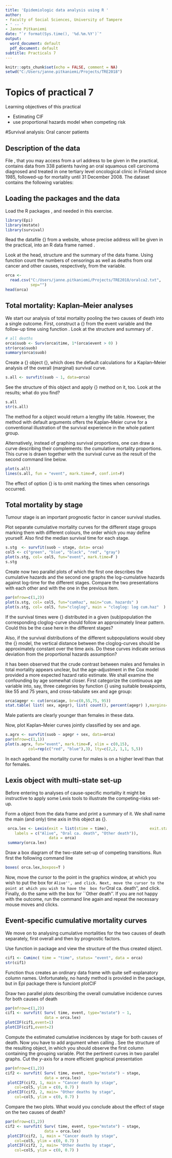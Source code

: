 ```yaml
---
title: 'Epidemiologic data analysis using R '
author:
- Faculty of Social Sciences, University of Tampere
- ' -- '
- Janne Pitkaniemi
date: "`r format(Sys.time(), '%d.%m.%Y')`"
output:
  word_document: default
  pdf_document: default
subtitle: Practicals 7
---
```



```r
knitr::opts_chunk$set(echo = FALSE, comment = NA)
setwd("C:/Users/janne.pitkaniemi/Projects/TRE2018")
```


# Topics of practical 7



Learning objectives of this practical

*   Estimating CIF
*   use proportional hazards model when competing risk


#Survival analysis: Oral cancer patients


## Description of the data


File \verb|oralca2.txt|, that you may
access from a url address to be given in the practical,
contains data from 338
patients having an oral squamous cell carcinoma diagnosed and treated
in one tertiary level oncological clinic in Finland since 1985, followed-up
for mortality until 31 December 2008.
The dataset contains the following variables:

\medskip
\begin{tabular}{lcl}
{\tt sex}         &=& sex, a factor with categories
    \verb|1 = "Female", 2 = "Male"|,    \\
{\tt age}         &=& age (years) at the date of diagnosing the cancer,  \\
% loc  &-& location of the tumour (factor):
% \verb|1 = " Other", 2 = " Tung"|, \\
{\tt stage}       &=& TNM stage of the tumour (factor): \verb|1 = "I", ..., 4 = "IV", 5 = "unkn"|, \\
{\tt time}       &=& follow-up time (in years) since diagnosis until death or censoring,\\
{\tt event}      &=& event ending the follow-up (numeric): \\
{ }         & & 0 = censoring alive, 1 = death from oral cancer, 2 = death from other causes. \\
\end{tabular}


## Loading the packages and the data


Load the R packages \texttt{Epi, mstate}, and \texttt{survival} needed in this exercise.
```r
library(Epi)
library(mstate)
library(survival)
```

Read the datafile {\tt oralca2.txt} from a website, whose precise address  will be given in the practical, into an R data frame named \texttt{orca}. 

Look at the head, structure and the summary of the data frame. Using function \texttt{table()} count the numbers of censorings as well as deaths from oral cancer and other causes, respectively, from the \texttt{event} variable.

```r
orca <- 
  read.csv("C:/Users/janne.pitkaniemi/Projects/TRE2018/oralca2.txt", 
           sep="")
head(orca)
```

## Total mortality: Kaplan--Meier analyses


We start our analysis of total mortality pooling the two causes of death into
a single outcome.
First, construct a {\it survival object} \verb!orca$suob! from
the event variable and the follow-up time using function \verb+Surv()+.
Look at the structure and summary of \verb!orca$suob! .

```r
# all deaths
orca$suob <- Surv(orca$time, 1*(orca$event > 0) )
str(orca$suob)
summary(orca$suob)
```


Create a {\tt survfit} object {\tt s.all}, which does the
default calculations for a Kaplan--Meier
analysis of the overall (marginal) survival curve.

```r
s.all <- survfit(suob ~ 1, data=orca)
```

See the structure of this object and apply {\tt print()} method on it, too. Look at the results; what do you find?

```r
s.all
str(s.all)
```

The \texttt{summary} method for a  \texttt{survfit} object would return a lengthy life table. However, the \texttt{plot} method with default arguments offers the Kaplan--Meier curve
for a conventional illustration of the survival experience in the whole patient group.

Alternatively, instead of graphing survival proportions,
one can draw a curve describing their complements: the cumulative mortality proportions. This curve is drawn together with the survival curve as the
 result of the second command line below.

```r
plot(s.all)
lines(s.all, fun = "event", mark.time=F, conf.int=F)
```

The effect of option {\tt mark.time=F} is to omit
marking the times when censorings occurred.


## Total mortality by stage

Tumour stage is an important prognostic factor in cancer survival studies.

Plot separate cumulative mortality curves for the different stage groups
marking them with different colours, the order which you may define yourself.
Also find the median survival time for each stage.

```r
s.stg  <- survfit(suob ~ stage, data= orca)
col5 <- c("green", "blue", "black", "red", "gray")
plot(s.stg, col= col5, fun="event", mark.time=F )
s.stg
```



Create now two parallel plots of which the first one describes the cumulative hazards and the second one graphs the log-cumulative hazards against log-time
for the different stages. Compare the two presentations
with each other and with the one in the previous item.

```r
par(mfrow=c(1,2))
plot(s.stg, col= col5, fun="cumhaz", main="cum. hazards" )
plot(s.stg, col= col5, fun="cloglog", main = "cloglog: log cum.haz"  )
```


If the survival times were {\it exponentially}
 distributed in a given (sub)population
 the corresponding cloglog-curve should follow an approximately linear pattern.
Could this be the case here in the different stages?

Also, if the survival distributions of the different subpopulations would
obey the {\it proportional hazards} model, the vertical distance between the
cloglog-curves should be approximately constant over the time axis.
Do these curves indicate serious deviation from the proportional hazards assumption?

it has been observed that
the crude contrast between males and females in total mortality appears unclear, but the age-adjustment in the Cox model provided a more expected hazard ratio estimate.
We shall examine the confounding by age somewhat closer.
First categorize the continuous age variable
into, say, three categories by function {\tt cut()}
using suitable breakpoints, like 55 and 75 years, and
cross-tabulate sex and age group:

```r

orca$agegr <- cut(orca$age, br=c(0,55,75, 95))
stat.table( list( sex, agegr), list( count(), percent(agegr) ),margins=T, data = orca )
```

Male patients are clearly younger than females in these data.

Now, plot Kaplan--Meier curves jointly classified by sex and age.

```r
s.agrx <- survfit(suob ~ agegr + sex, data=orca)
par(mfrow=c(1,1))
plot(s.agrx, fun="event", mark.time=F, xlim = c(0,15),
          col=rep(c("red", "blue"),3), lty=c(2,2, 1,1, 5,5))
```

In each ageband the mortality curve for males is on a higher level than that for females.

## Lexis object with multi-state set-up

Before entering to analyses of cause-specific mortality it might be instructive to apply some Lexis tools
to illustrate the competing-risks set-up.

Form a \texttt{Lexis} object from the data frame and
print a summary of it. We shall name the main (and only) time axis in this object as {\tt stime}.
```r
 orca.lex <- Lexis(exit = list(stime = time),                  exit.status = factor(event,
    labels = c("Alive", "Oral ca. death", "Other death")),
                   data = orca)
 summary(orca.lex)
```


Draw a box diagram of the two-state set-up of competing transitions. Run first the following command line

```r
boxes( orca.lex,boxpos=T )
```

Now, move the cursor to the point in the graphics window, at which you wish to put the box for ``Alive'', and click. Next, move the cursor to the point at which you wish to have the  box for ``Oral ca. death'', and click. Finally, do the same with the box for ``Other death''.
If you are not happy with the outcome, run the command line again and repeat the necessary mouse moves and clicks.

## Event-specific cumulative mortality curves

We move on to analysing cumulative mortalities for the
 two causes of death separately, first overall and then
 by prognostic factors.

 Use function \texttt{Cuminc()} in package \texttt{mstate}
 and view the structure of the thus created object.

```r
cif1 <- Cuminc( time = "time", status= "event", data = orca)
str(cif1)
```


Function \texttt{Cuminc()} thus creates an ordinary data frame with quite self-explanatory column names. Unfortunately, no handy \texttt{plot} method is provided in the package, but in Epi package there is funciont plotCIF



Draw two parallel plots describing
the overall cumulative incidence curves for both causes of death

```r
par(mfrow=c(1,2))
cif1 <- survfit( Surv( time, event, type="mstate") ~ 1,
                 data = orca.lex)
plotCIF(cif1,event=1)
plotCIF(cif1,event=2)
```


Compute the estimated cumulative incidences by stage for both causes of death.
Now you have to add argument \texttt{stage} when calling
\texttt{Cuminc()}.
See the structure of the resulting object, in which you should
observe the first column containing the grouping variable.
Plot the pertinent curves in two parallel graphs.
Cut the $y$-axis for a more efficient graphical presentation

```r
par(mfrow=c(1,2))
cif2 <- survfit( Surv( time, event, type="mstate") ~ stage,
                 data = orca.lex)
 plotCIF(cif2, 1, main = "Cancer death by stage",
    col=col5, ylim = c(0, 0.7) )
 plotCIF(cif2, 2, main= "Other deaths by stage",
    col=col5, ylim = c(0, 0.7) )
```

Compare the two plots. What would you conclude about the
effect of stage on the two causes of death?

```r
par(mfrow=c(1,2))
cif2 <- survfit( Surv( time, event, type="mstate") ~ stage,
                 data = orca.lex)
 plotCIF(cif2, 1, main = "Cancer death by stage",
    col=col5, ylim = c(0, 0.7) )
 plotCIF(cif2, 2, main= "Other deaths by stage",
    col=col5, ylim = c(0, 0.7) )
```


